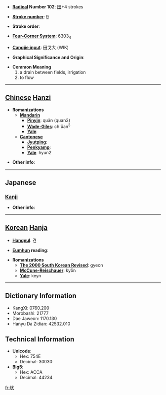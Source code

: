 * '''[[Wiktionary:Chinese radical index| Radical]] Number 102''': [[Wiktionary:Chinese radical index 田|田]]+4 strokes

* '''[[Wiktionary:Chinese total strokes index|Stroke number]]''': [[Wiktionary:Chinese total strokes index 9|9]]

* '''Stroke order''': 

* '''[[Wiktionary:Chinese four corner index|Four-Corner System]]''': 6303<sub>4</sub>

* '''[[Wiktionary:Chinese Cangjie index|Cangjie input]]''': 田戈大 (WIK)

* '''Graphical Significance and Origin''': 

* '''Common Meaning'''
*#a drain between fields, irrigation
*# to flow


----

== [[Chinese]] [[Hanzi]] ==

* '''Romanizations'''
** '''[[Mandarin]]'''
*** '''[[Pinyin]]''': quǎn (quan3)
*** '''[[Wade-Giles]]''': ch'üan<sup>3</sup>
*** '''[[Yale]]''': 
** '''[[Cantonese]]'''
*** '''[[Jyutping]]''':
*** '''[[Penkyamp]]''': 
*** '''[[Yale]]''': hyun2

* '''Other info''': 

----

==Japanese==
===[[Kanji]]===
{{kanji|on readings=[[けん]] (ken), [[てい]] (tei), [[きょう]] (kyō)|kun readings=[[みぞ]] (mizo)}}

* '''Other info''':  

----

== [[Korean]] [[Hanja]] ==

* '''[[Hangeul]]''': 견

* '''[[Eumhun]] reading''': 

* '''Romanizations'''
** '''[[The 2000 South Korean Revised Romanization|The 2000 South Korean Revised]]''': gyeon
** '''[[McCune-Reischauer]]''': kyŏn
** '''[[Yale]]''': keyn

----

== Dictionary Information ==

* KangXi: 0760.200
* Morobashi: 21777
* Dae Jaweon: 1170.130
* Hanyu Da Zidian: 42532.010

== Technical Information ==

* '''Unicode''':
** Hex: 754E
** Decimal: 30030
* '''Big5''':
** Hex: ACCA
** Decimal: 44234

[[fr:畎]]